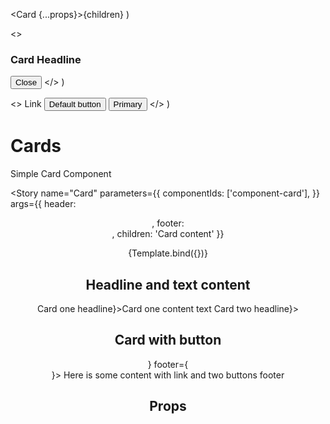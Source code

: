
  <Card {...props}>{children}</Card>
)

  <>
    <h3>Card Headline</h3>
    <Button variant="close">
      <span className="sr-only">Close</span>
      <i></i>
    </Button>
  </>
)

  <>
    <Link href="https://seb.se" className="button link">
      Link
    </Link>
    <Button>Default button</Button>
    <Button variant="primary">Primary</Button>
  </>
)

<Meta title="Components/Card" component={Card} />

# Cards

Simple Card Component

<Story
  name="Card"
  parameters={{
    componentIds: ['component-card'],
  }}
  args={{ header: <Header />, footer: <Footer />, children: 'Card content' }}
>
  {Template.bind({})}
</Story>

## Headline and text content

<Canvas>
  <Card header={<h3>Card one headline</h3>}>Card one content text</Card>
  <Card header={<h3>Card two headline</h3>}></Card>
</Canvas>

## Card with button

<Canvas>
  <Card header={<Header />} footer={<Footer />}>
    Here is some content with link and two buttons footer
  </Card>
</Canvas>

## Props

<ArgTypes />
